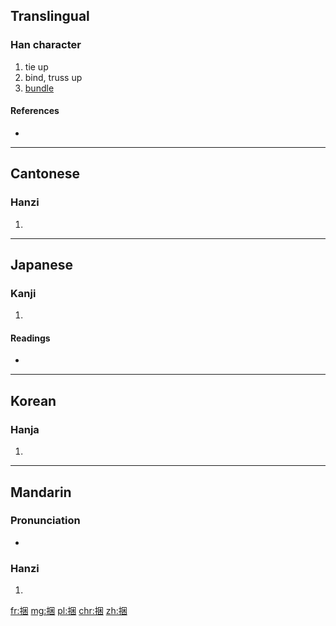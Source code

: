 {{also|綑}}
==Translingual==

===Han character===
{{Han char|rn=64|rad=手|as=07|sn=10|four=5600<sub>0</sub>|canj=手田木 (QWD)}}

# tie up
# bind, truss up
# [[bundle]]

====References====
* {{Han ref|kx=0433.070|dkj=12131|dj=0782.190|hdz=31882.050|uh=6346|ud=25414|bh=AEB9|bd=44729}}

----

==Cantonese==

===Hanzi===
{{yue-hanzi|jyut=|y=kwan2}}

# {{defn|lang=yue|sort=手07}}

----

==Japanese==

===Kanji===
{{ja-kanji|grade=|rs=手07}}

# {{defn|lang=ja|sort=手07}}

====Readings====
* {{ja-readings|on=[[こん]] (kon), [[ごん]] (gon)|kun=[[ととのえる]] (totonoeru)}}

----

==Korean==

===Hanja===
{{ko-hanja|hangeul=곤|eumhun=|rv=gon|mr=kon|y=kon}}

# {{defn|lang=ko|sort=手07}}

----

==Mandarin==

===Pronunciation===
* {{audio|Zh-kun.ogg|Audio}}

===Hanzi===
{{cmn-hanzi|pin=[[kǔn]] ([[kun3]])|wg=k'un<sup>3</sup>}}

# {{defn|lang=cmn|sort=手07}}

[[fr:捆]]
[[mg:捆]]
[[pl:捆]]
[[chr:捆]]
[[zh:捆]]